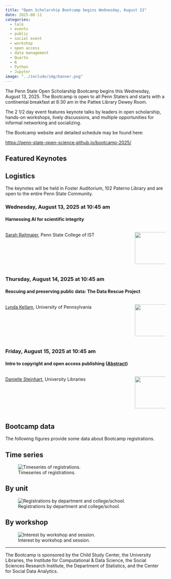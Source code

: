 ```yaml
---
title: "Open Scholarship Bootcamp begins Wednesday, August 13"
date: 2025-08-11
categories:
  - talk
  - events
  - public
  - social event
  - workshop
  - open access
  - data management
  - Quarto
  - R
  - Python
  - Jupyter
image: "../include/img/banner.png"
---
```


The Penn State Open Scholarship Bootcamp begins this Wednesday, August 13, 2025.
The Bootcamp is open to all Penn Staters and starts with a continental breakfast at 8:30 am in the Pattee Library Dewey Room. 

The 2 1/2 day event features keynote talks by leaders in open scholarship, hands-on workshops, lively discussions, and multiple opportunities for informal networking and socializing.

The Bootcamp website and detailed schedule may be found here:

<https://penn-state-open-science.github.io/bootcamp-2025/>

## Featured Keynotes

:::{.callout-note}
## Logistics

The keynotes will be held in Foster Auditorium, 102 Paterno Library and are open to the entire Penn State Community.
:::

### Wednesday, August 13, 2025 at 10:45 am

#### Harnessing AI for scientific integrity

:::: {.columns}
::: {.column width=80%}
[Sarah Rajtmajer](https://penn-state-open-science.github.io/bootcamp-2025/presenters.html#sarah-rajtmajer), Penn State College of IST
:::
::: {.column width=20%}
![](https://penn-state-open-science.github.io/bootcamp-2025/include/img/rajtmajer-sarah.png){width=100px height=100px}
:::
::::

### Thursday, August 14, 2025 at 10:45 am

#### Rescuing and preserving public data: The Data Rescue Project

:::: {.columns}
::: {.column width=80%}
[Lynda Kellam](https://penn-state-open-science.github.io/bootcamp-2025/presenters.html#lynda-kellam), University of Pennsylvania
:::
::: {.column width=20%}
![](https://penn-state-open-science.github.io/bootcamp-2025/include/img/kellam-lynda.jpg){width=100px height=100px}
:::
::::

### Friday, August 15, 2025 at 10:45 am

#### Intro to copyright and open access publishing ([Abstract](https://penn-state-open-science.github.io/bootcamp-2025/sessions.html#intro-to-copyright-and-open-access-publishing))

:::: {.columns}
::: {.column width=80%}
[Danielle Steinhart](https://penn-state-open-science.github.io/bootcamp-2025/presenters.html#danielle-steinhart), University Libraries
:::
::: {.column width=20%}
![](https://penn-state-open-science.github.io/bootcamp-2025/include/img/steinhart-danielle.jpg){width=100px height=100px}
:::
::::

## Bootcamp data

The following figures provide some data about Bootcamp registrations.

::: panel-tabset
## Time series

![Timeseries of registrations.](https://penn-state-open-science.github.io/bootcamp-2025/include/fig/fig-registration-time-series-1.png)

## By unit

![Registrations by department and college/school.](https://penn-state-open-science.github.io/bootcamp-2025/include/fig/fig-regis-dept-coll-1.png)

## By workshop

![Interest by workshop and session.](https://penn-state-open-science.github.io/bootcamp-2025/include/fig/fig-workshop-interest-1.png)

:::

---

The Bootcamp is sponsored by the Child Study Center, the University Libraries, the Institute for Computational & Data Science, the Social Sciences Research Institute, the Department of Statistics, and the Center for Social Data Analytics.
